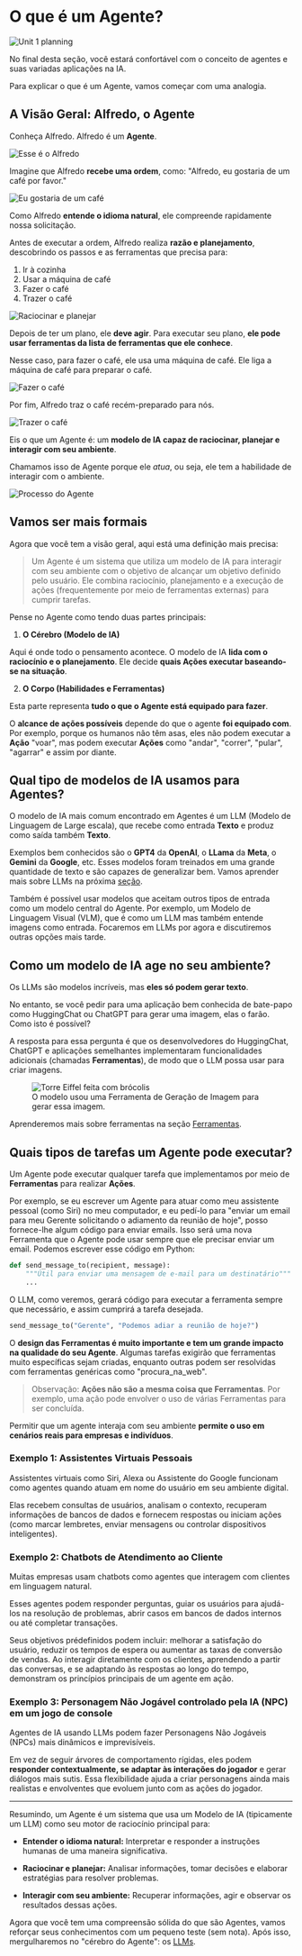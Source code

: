 # O que é um Agente?

<img src="https://huggingface.co/datasets/agents-course/course-images/resolve/main/en/unit1/whiteboard-no-check.jpg" alt="Unit 1 planning"/>

No final desta seção, você estará confortável com o conceito de agentes e suas variadas aplicações na IA.

Para explicar o que é um Agente, vamos começar com uma analogia.

## A Visão Geral: Alfredo, o Agente

Conheça Alfredo. Alfredo é um **Agente**.

<img src="https://huggingface.co/datasets/agents-course/course-images/resolve/main/en/unit1/this-is-alfred.jpg" alt="Esse é o Alfredo"/>

Imagine que Alfredo **recebe uma ordem**, como: "Alfredo, eu gostaria de um café por favor."

<img src="https://huggingface.co/datasets/agents-course/course-images/resolve/main/en/unit1/coffee-please.jpg" alt="Eu gostaria de um café"/>

Como Alfredo **entende o idioma natural**, ele compreende rapidamente nossa solicitação.

Antes de executar a ordem, Alfredo realiza **razão e planejamento**, descobrindo os passos e as ferramentas que precisa para:

1. Ir à cozinha
2. Usar a máquina de café
3. Fazer o café
4. Trazer o café

<img src="https://huggingface.co/datasets/agents-course/course-images/resolve/main/en/unit1/reason-and-plan.jpg" alt="Raciocinar e planejar"/>

Depois de ter um plano, ele **deve agir**. Para executar seu plano, **ele pode usar ferramentas da lista de ferramentas que ele conhece**.

Nesse caso, para fazer o café, ele usa uma máquina de café. Ele liga a máquina de café para preparar o café.

<img src="https://huggingface.co/datasets/agents-course/course-images/resolve/main/en/unit1/make-coffee.jpg" alt="Fazer o café"/>

Por fim, Alfredo traz o café recém-preparado para nós.

<img src="https://huggingface.co/datasets/agents-course/course-images/resolve/main/en/unit1/bring-coffee.jpg" alt="Trazer o café"/>

Eis o que um Agente é: um **modelo de IA capaz de raciocinar, planejar e interagir com seu ambiente**.

Chamamos isso de Agente porque ele _atua_, ou seja, ele tem a habilidade de interagir com o ambiente.

<img src="https://huggingface.co/datasets/agents-course/course-images/resolve/main/en/unit1/process.jpg" alt="Processo do Agente"/>

## Vamos ser mais formais

Agora que você tem a visão geral, aqui está uma definição mais precisa:

> Um Agente é um sistema que utiliza um modelo de IA para interagir com seu ambiente com o objetivo de alcançar um objetivo definido pelo usuário. Ele combina raciocínio, planejamento e a execução de ações (frequentemente por meio de ferramentas externas) para cumprir tarefas.

Pense no Agente como tendo duas partes principais:

1. **O Cérebro (Modelo de IA)**

Aqui é onde todo o pensamento acontece. O modelo de IA **lida com o raciocínio e o planejamento**.
Ele decide **quais Ações executar baseando-se na situação**.

2. **O Corpo (Habilidades e Ferramentas)**

Esta parte representa **tudo o que o Agente está equipado para fazer**.

O **alcance de ações possíveis** depende do que o agente **foi equipado com**. Por exemplo, porque os humanos não têm asas, eles não podem executar a **Ação** "voar", mas podem executar **Ações** como "andar", "correr", "pular", "agarrar" e assim por diante.

## Qual tipo de modelos de IA usamos para Agentes?

O modelo de IA mais comum encontrado em Agentes é um LLM (Modelo de Linguagem de Large escala), que recebe como entrada **Texto** e produz como saída também **Texto**.

Exemplos bem conhecidos são o **GPT4** da **OpenAI**, o **LLama** da **Meta**, o **Gemini** da **Google**, etc. Esses modelos foram treinados em uma grande quantidade de texto e são capazes de generalizar bem. Vamos aprender mais sobre LLMs na próxima [seção](what-are-llms).

<Dica>
Também é possível usar modelos que aceitam outros tipos de entrada como um modelo central do Agente. Por exemplo, um Modelo de Linguagem Visual (VLM), que é como um LLM mas também entende imagens como entrada. Focaremos em LLMs por agora e discutiremos outras opções mais tarde.
</Dica>

## Como um modelo de IA age no seu ambiente?

Os LLMs são modelos incríveis, mas **eles só podem gerar texto**.

No entanto, se você pedir para uma aplicação bem conhecida de bate-papo como HuggingChat ou ChatGPT para gerar uma imagem, elas o farão. Como isto é possível? 

A resposta para essa pergunta é que os desenvolvedores do HuggingChat, ChatGPT e aplicações semelhantes implementaram funcionalidades adicionais (chamadas **Ferramentas**), de modo que o LLM possa usar para criar imagens.

<figure>
<img src="https://huggingface.co/datasets/agents-course/course-images/resolve/main/en/unit1/eiffel_brocolis.jpg" alt="Torre Eiffel feita com brócolis"/>
<figcaption>O modelo usou uma Ferramenta de Geração de Imagem para gerar essa imagem.
</figcaption>
</figure>

Aprenderemos mais sobre ferramentas na seção [Ferramentas](tools).

## Quais tipos de tarefas um Agente pode executar?

Um Agente pode executar qualquer tarefa que implementamos por meio de **Ferramentas** para realizar **Ações**.

Por exemplo, se eu escrever um Agente para atuar como meu assistente pessoal (como Siri) no meu computador, e eu pedí-lo para "enviar um email para meu Gerente solicitando o adiamento da reunião de hoje", posso fornece-lhe algum código para enviar emails. Isso será uma nova Ferramenta que o Agente pode usar sempre que ele precisar enviar um email. Podemos escrever esse código em Python:

```python
def send_message_to(recipient, message):
    """Útil para enviar uma mensagem de e-mail para um destinatário"""
    ...
```

O LLM, como veremos, gerará código para executar a ferramenta sempre que necessário, e assim cumprirá a tarefa desejada.

```python
send_message_to("Gerente", "Podemos adiar a reunião de hoje?")
```

O **design das Ferramentas é muito importante e tem um grande impacto na qualidade do seu Agente**. Algumas tarefas exigirão que ferramentas muito específicas sejam criadas, enquanto outras podem ser resolvidas com ferramentas genéricas como "procura_na_web".

> Observação: **Ações não são a mesma coisa que Ferramentas**. Por exemplo, uma ação pode envolver o uso de várias Ferramentas para ser concluída.

Permitir que um agente interaja com seu ambiente **permite o uso em cenários reais para empresas e indivíduos**.

### Exemplo 1: Assistentes Virtuais Pessoais

Assistentes virtuais como Siri, Alexa ou Assistente do Google funcionam como agentes quando atuam em nome do usuário em seu ambiente digital.

Elas recebem consultas de usuários, analisam o contexto, recuperam informações de bancos de dados e fornecem respostas ou iniciam ações (como marcar lembretes, enviar mensagens ou controlar dispositivos inteligentes).

### Exemplo 2: Chatbots de Atendimento ao Cliente

Muitas empresas usam chatbots como agentes que interagem com clientes em linguagem natural.

Esses agentes podem responder perguntas, guiar os usuários para ajudá-los na resolução de problemas, abrir casos em bancos de dados internos ou até completar transações.

Seus objetivos prédefinidos podem incluir: melhorar a satisfação do usuário, reduzir os tempos de espera ou aumentar as taxas de conversão de vendas. Ao interagir diretamente com os clientes, aprendendo a partir das conversas, e se adaptando às respostas ao longo do tempo, demonstram os princípios principais de um agente em ação.


### Exemplo 3: Personagem Não Jogável controlado pela IA (NPC) em um jogo de console

Agentes de IA usando LLMs podem fazer Personagens Não Jogáveis (NPCs) mais dinâmicos e imprevisíveis.

Em vez de seguir árvores de comportamento rígidas, eles podem **responder contextualmente, se adaptar às interações do jogador** e gerar diálogos mais sutis. Essa flexibilidade ajuda a criar personagens ainda mais realistas e envolventes que evoluem junto com as ações do jogador.

---

Resumindo, um Agente é um sistema que usa um Modelo de IA (tipicamente um LLM) como seu motor de raciocínio principal para:

- **Entender o idioma natural:** Interpretar e responder a instruções humanas de uma maneira significativa.

- **Raciocinar e planejar:** Analisar informações, tomar decisões e elaborar estratégias para resolver problemas.

- **Interagir com seu ambiente:** Recuperar informações, agir e observar os resultados dessas ações.

Agora que você tem uma compreensão sólida do que são Agentes, vamos reforçar seus conhecimentos com um pequeno teste (sem nota). Após isso, mergulharemos no "cérebro do Agente": os [LLMs](what-are-llms).
